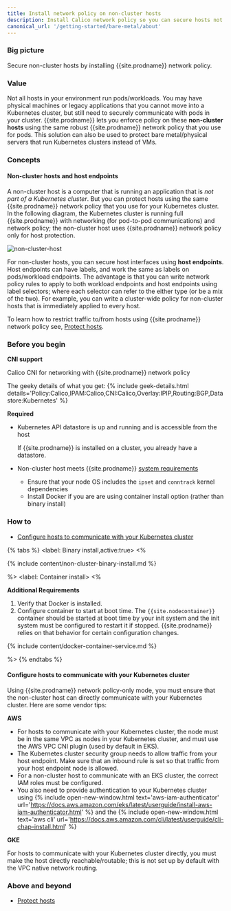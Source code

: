 ```yaml
---
title: Install network policy on non-cluster hosts
description: Install Calico network policy so you can secure hosts not in a cluster.
canonical_url: '/getting-started/bare-metal/about'
---
```


### Big picture

Secure non-cluster hosts by installing {{site.prodname}} network policy.

### Value

Not all hosts in your environment run pods/workloads. You may have physical machines or legacy applications that you cannot move into a Kubernetes cluster, but still need to securely communicate with pods in your cluster. {{site.prodname}} lets you enforce policy on these **non-cluster hosts** using the same robust {{site.prodname}} network policy that you use for pods. This solution can also be used to protect bare metal/physical servers that run Kubernetes clusters instead of VMs.

### Concepts

#### Non-cluster hosts and host endpoints

A non-cluster host is a computer that is running an application that is *not part of a Kubernetes cluster*. But you can protect hosts using the same {{site.prodname}} network policy that you use for your Kubernetes cluster. In the following diagram, the Kubernetes cluster is running full {{site.prodname}} with networking (for pod-to-pod communications) and network policy; the non-cluster host uses {{site.prodname}} network policy only for host protection. 

![non-cluster-host]({{site.baseurl}}/images/non-cluster-host.png)

For non-cluster hosts, you can secure host interfaces using **host endpoints**. Host endpoints can have labels, and work the same as labels on pods/workload endpoints. The advantage is that you can write network policy rules to apply to both workload endpoints and host endpoints using label selectors; where each selector can refer to the either type (or be a mix of the two). For example, you can write a cluster-wide policy for non-cluster hosts that is immediately applied to every host. 

To learn how to restrict traffic to/from hosts using {{site.prodname}} network policy see, [Protect hosts]({{site.baseurl}}/security/protect-hosts). 

### Before you begin

**CNI support**

Calico CNI for networking with {{site.prodname}} network policy

The geeky details of what you get: 
{% include geek-details.html details='Policy:Calico,IPAM:Calico,CNI:Calico,Overlay:IPIP,Routing:BGP,Datastore:Kubernetes' %}

**Required**

- Kubernetes API datastore is up and running and is accessible from the host
  
  If {{site.prodname}} is installed on a cluster, you already have a datastore.

- Non-cluster host meets {{site.prodname}} [system requirements]({{site.baseurl}}/getting-started/bare-metal/requirements) 
  - Ensure that your node OS includes the `ipset` and `conntrack` kernel dependencies
  - Install Docker if you are are using container install option (rather than binary install)  

### How to

- [Configure hosts to communicate with your Kubernetes cluster](#configure-hosts-to-communicate-with-your-kubernetes-cluster)

{% tabs %}
  <label: Binary install,active:true>
  <%

{% include content/non-cluster-binary-install.md %}

%>
  <label: Container install>
  <%

**Additional Requirements**
1. Verify that Docker is installed.
1. Configure container to start at boot time.
    The `{{site.nodecontainer}}` container should be started at boot time by your init system and the init system must be configured to restart it if stopped. {{site.prodname}} relies on that behavior for certain configuration changes.

{% include content/docker-container-service.md %}

%>
  {% endtabs %}

#### Configure hosts to communicate with your Kubernetes cluster

Using {{site.prodname}} network policy-only mode, you must ensure that the non-cluster host can directly communicate with your Kubernetes cluster. Here are some vendor tips:

**AWS**

- For hosts to communicate with your Kubernetes cluster, the node must be in the same VPC as nodes in your Kubernetes cluster, and must use the AWS VPC CNI plugin (used by default in EKS). 
- The Kubernetes cluster security group needs to allow traffic from your host endpoint. Make sure that an inbound rule is set so that traffic from your host endpoint node is allowed.
- For a non-cluster host to communicate with an EKS cluster, the correct IAM roles must be configured.
- You also need to provide authentication to your Kubernetes cluster using {% include open-new-window.html text='aws-iam-authenticator' url='https://docs.aws.amazon.com/eks/latest/userguide/install-aws-iam-authenticator.html' %} and the {% include open-new-window.html text='aws cli' url='https://docs.aws.amazon.com/cli/latest/userguide/cli-chap-install.html' %} 

**GKE**

For hosts to communicate with your Kubernetes cluster directly, you must make the host directly reachable/routable; this is not set up by default with the VPC native network routing.

### Above and beyond 

- [Protect hosts]({{site.baseurl}}/security/protect-hosts)
